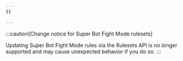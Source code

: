 ```yaml
---
{}

---
```


:::caution[Change notice for Super Bot Fight Mode rulesets]

Updating Super Bot Fight Mode rules via the Rulesets API is no longer supported and may cause unexpected behavior if you do so. 
:::
